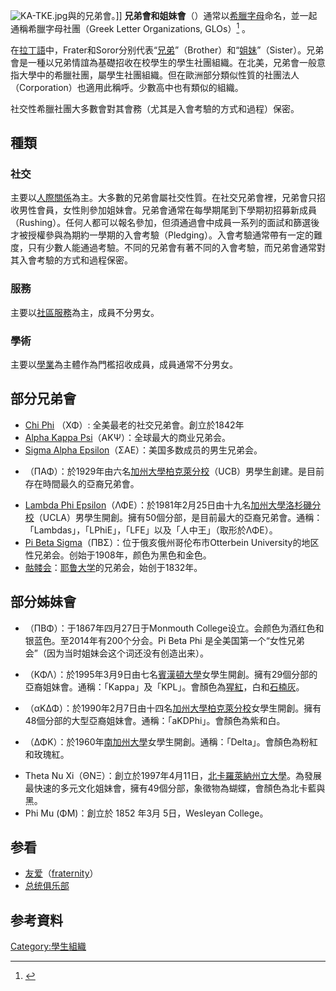 {{Otheruses|兄弟會 (一九八四)|subject=學生組織|other=小說《[[一九八四|一九八四]]》內的同名組織}}
{{noteTA
|G1=教育與研究
|1=zh-cn:姐;zh-hant:姊;
}}
[[File:KA-TKE.jpg|thumb]]{{link-en|Tau Kappa Epsilon|Tau Kappa Epsilon}}與{{link-en|Kappa Alpha Order|Kappa Alpha Order}}的兄弟會。]]
'''兄弟會和姐妹會'''（{{lang-en|Fraternities and Sororities}}）通常以[[希臘字母|希臘字母]]命名，並一起通稱希臘字母社團（Greek Letter Organizations, GLOs）<ref>{{Cite journal|last1=Whipple|first1=Edward G.|last2=Sullivan|first2=Eileen G.|date=1998-03-01|title=Greek Letter Organizations: Communities of Learners?|journal=New Directions for Student Services|volume=1998|issue=81|pages=7–17|doi=10.1002/ss.8101|issn=1536-0695}}</ref> 。

在[[拉丁語|拉丁語]]中，Frater和Soror分别代表“[[兄弟|兄弟]]”（Brother）和“[[姐妹|姐妹]]”（Sister）。兄弟會是一種以兄弟情誼為基礎招收在校學生的學生社團組織。在北美，兄弟會一般意指大學中的希臘社團，屬學生社團組織。但在歐洲部分類似性質的社團法人（Corporation）也適用此稱呼。少數高中也有類似的組織。

社交性希臘社團大多數會對其會務（尤其是入會考驗的方式和過程）保密。

==種類==
===社交===
主要以[[人際關係|人際關係]]為主。大多數的兄弟會屬社交性質。在社交兄弟會裡，兄弟會只招收男性會員，女性則參加姐妹會。兄弟會通常在每學期尾到下學期初招募新成員（Rushing）。任何人都可以報名參加，但須通過會中成員一系列的面試和篩選後才被授權參與為期約一學期的入會考驗（Pledging）。入會考驗通常帶有一定的難度，只有少數人能通過考驗。不同的兄弟會有著不同的入會考驗，而兄弟會通常對其入會考驗的方式和過程保密。

===服務===
主要以[[社區服務|社區服務]]為主，成員不分男女。

===學術===
主要以[[學業|學業]]為主體作為門檻招收成員，成員通常不分男女。

== 部分兄弟會 ==
* [[Chi_Phi|Chi Phi]] （ΧΦ）: 全美最老的社交兄弟會。創立於1842年
* [[Alpha_Kappa_Psi|Alpha Kappa Psi]]（ΑΚΨ）：全球最大的商业兄弟会。
* [[Sigma_Alpha_Epsilon|Sigma Alpha Epsilon]]（ΣΑΕ）：美国多数成员的男生兄弟会。
* {{link-en|Pi Alpha Phi|Pi Alpha Phi}}（ΠΑΦ）：於1929年由六名[[加州大學柏克萊分校|加州大學柏克萊分校]]（UCB）男學生創建。是目前存在時間最久的亞裔兄弟會。
* [[Lambda_Phi_Epsilon|Lambda Phi Epsilon]]（ΛΦΕ）：於1981年2月25日由十九名[[洛杉磯加利福尼亞大學|加州大學洛杉磯分校]]（UCLA）男學生開創。擁有50個分部，是目前最大的亞裔兄弟會。通稱：「Lambdas」，「LPhiE」，「LFE」以及「人中王」（取形於ΛΦΕ）。
* [[Pi_Beta_Sigma|Pi Beta Sigma]]（ΠΒΣ）：位于俄亥俄州哥伦布市Otterbein University的地区性兄弟会。创始于1908年，颜色为黑色和金色。
* [[骷髅会|骷髅会]]：[[耶鲁大学|耶鲁大学]]的兄弟会，始创于1832年。

==部分姊妹會==
* {{link-en|Pi Beta Phi|Pi Beta Phi}}（ΠΒΦ）：于1867年四月27日于Monmouth College设立。会颜色为酒红色和银蓝色。至2014年有200个分会。Pi Beta Phi 是全美国第一个“女性兄弟会”（因为当时姐妹会这个词还没有创造出来）。
* {{link-en|Kappa Phi Lambda|Kappa Phi Lambda}}（ΚΦΛ）：於1995年3月9日由七名[[賓漢頓大學|賓漢頓大學]]女學生開創。擁有29個分部的亞裔姐妹會。通稱：「Kappa」及「KPL」。會顏色為[[猩紅|猩紅]]，白和[[石楠灰|石楠灰]]。
* {{link-en|alpha Kappa Delta Phi|alpha Kappa Delta Phi}}（αΚΔΦ）：於1990年2月7日由十四名[[加州大學柏克萊分校|加州大學柏克萊分校]]女學生開創。擁有48個分部的大型亞裔姐妹會。通稱：「aKDPhi」。會顏色為紫和白。
* {{link-en|Delta Phi Kappa|Delta Phi Kappa}}（ΔΦΚ）：於1960年[[南加州大學|南加州大學]]女學生開創。通稱：「Delta」。會顏色為粉紅和玫瑰紅。
* Theta Nu Xi（ΘNΞ）：創立於1997年4月11日，[[北卡羅萊納州立大學|北卡羅萊納州立大學]]。為發展最快速的多元文化姐妹會，擁有49個分部，象徵物為蝴蝶，會顏色為北卡藍與黑。
* Phi Mu (ΦΜ)：創立於 1852 年3月 5日，Wesleyan College。

==参看==
* [[友爱|友爱]]（[[wikt:fraternity|fraternity]]）
*[[总统俱乐部|总统俱乐部]]

{{學生組織}}

==参考資料==
{{reflist}}

[[Category:學生組織|Category:學生組織]]